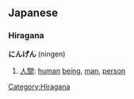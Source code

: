 == Japanese ==                                          
===Hiragana===
'''にんげん''' (ningen)

# [[人間]]: [[human]] [[being]], [[man]], [[person]]


[[Category:Hiragana]]